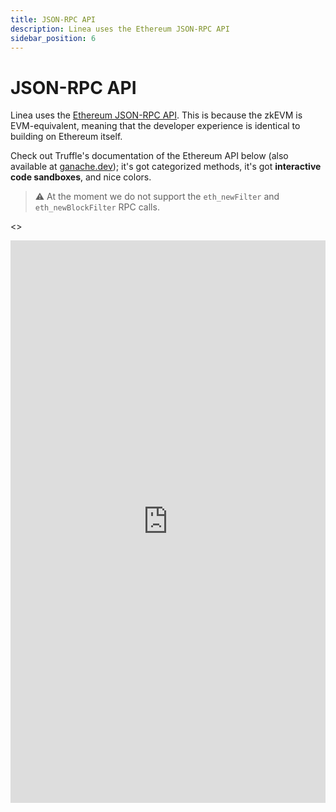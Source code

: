 ```yaml
---
title: JSON-RPC API
description: Linea uses the Ethereum JSON-RPC API
sidebar_position: 6
---
```


# JSON-RPC API

Linea uses the [Ethereum JSON-RPC API](https://eth.wiki/json-rpc/API). This is because the zkEVM is EVM-equivalent, meaning that the developer experience is identical to building on Ethereum itself.

Check out Truffle's documentation of the Ethereum API below (also available at [ganache.dev](https://ganache.dev)); it's got categorized methods, it's got **interactive code sandboxes**, and nice colors.

> ⚠️ At the moment we do not support the `eth_newFilter` and `eth_newBlockFilter` RPC calls.

<>
  <iframe
    width="100%"
    height="900"
    src="https://ganache.dev/"
    frameBorder="0"
    allowFullScreen
  />
</>
